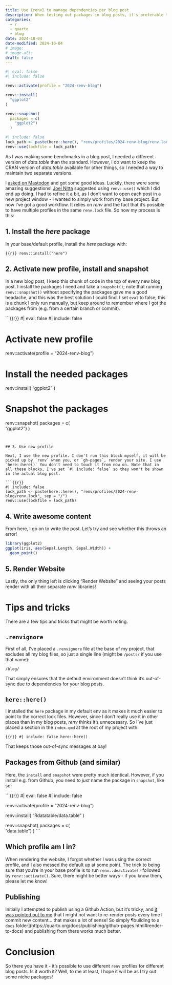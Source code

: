 ```yaml
---
title: Use {renv} to manage dependencies per blog post
description: When testing out packages in blog posts, it's preferable to keep dependencies for each post separately. 
categories: 
  - r
  - quarto
  - blog
date: 2024-10-04
date-modified: 2024-10-04
# image: 
# image-alt: 
draft: false
---
```


```r
#| eval: false
#| include: false

renv::activate(profile = "2024-renv-blog")

renv::install(
  "ggplot2"
)

renv::snapshot(
  packages = c(  
    "ggplot2")
  )
```

```r
#| include: false
lock_path <- paste(here::here(), "renv/profiles/2024-renv-blog/renv.lock", sep = "/")
renv::use(lockfile = lock_path)
```

As I was making some benchmarks in a blog post, I needed a different version of *data.table* than the standard. However, I do want to keep the CRAN version of *data.table* available for other things, so I needed a way to maintain two separate versions.

I [asked on Mastodon](https://neuromatch.social/@roaldarboel/113243708252919690) and got some good ideas. Luckily, there were some amazing suggestions! [Joel Nitta](https://www.joelnitta.com/posts/2024-01-11_using_renv_with_blog/) suggested using `renv::use()` which I did end up doing. I had to refine it a bit, as I don't want to open each post in a new project window - I wanted to simply work from my base project. But now I've got a good workflow. It relies on *renv* and the fact that it's possible to have multiple profiles in the same `renv.lock` file. So now my process is this:

## 1. Install the *here* package

In your base/default profile, install the *here* package with:

```{{r}}
renv::install("here")
```

## 2. Activate new profile, install and snapshot

In a new blog post, I keep this chunk of code in the top of every new blog post. I install the packages I need and take a `snapshot()`; note that running `renv::snapshot()` without specifying the packages gave me a good headache, and this was the best solution I could find. I set `eval` to false; this is a chunk I only run manually, but keep around to remember where I got the packages from (e.g. from a certain branch or commit). 

```{{r}}
#| eval: false
#| include: false

# Activate new profile
renv::activate(profile = "2024-renv-blog")

# Install the needed packages
renv::install(
  "ggplot2"
)

# Snapshot the packages
renv::snapshot(
  packages = c(  
    "ggplot2")
  )
```


## 3. Use new profile

Next, I use the new profile. I don't run this block myself, it will be picked up by `renv` when you, or `gh-pages`, render your site. I use `here::here()` You don't need to touch it from now on. Note that in all these blocks, I've set `#| include: false` so they won't be shown in the actual blog post.

```{{r}}
#| include: false
lock_path <- paste(here::here(), "renv/profiles/2024-renv-blog/renv.lock", sep = "/")
renv::use(lockfile = lock_path)
```

## 4. Write awesome content

From here, I go on to write the post. Let's try and see whether this throws an error!

```r
library(ggplot2)
ggplot(iris, aes(Sepal.Length, Sepal.Width)) +
  geom_point()
```

## 5. Render Website

Lastly, the only thing left is clicking "Render Website" and seeing your posts render with all their separate *renv* libraries!


# Tips and tricks

There are a few tips and tricks that might be worth noting.

## `.renvignore`

First of all, I've placed a `.renvignore` file at the base of my project, that excludes all my blog files, so just a single line (might be `/posts/` if you use that name):
```
/blog/
```
That simply ensures that the default environment doesn't think it's out-of-sync due to dependencies for your blog posts.

## `here::here()`
I installed the `here` package in my default env as it makes it much easier to point to the correct lock files. However, since I don't really use it in other places than in my blog posts, *renv* thinks it's unnecessary. So I've just placed a section in the `index.qmd` at the root of my project with:

```{{r}}
#| include: false
here::here()
```

That keeps those out-of-sync messages at bay!

## Packages from Github (and similar)

Here, the `install` and `snapshot` were pretty much identical. However, if you install e.g. from Github, you need to *just* name the package in `snapshot`, like so:

```{{r}}
#| eval: false
#| include: false

renv::activate(profile = "2024-renv-blog")

renv::install(
  "Rdatatable/data.table"
)

renv::snapshot(
  packages = c(  
    "data.table")
  )
```

## Which profile am I in?
When rendering the website, I forgot whether I was using the correct profile, and I also messed the default up at some point. The trick to being sure that you're in your base profile is to run `renv::deactivate()` followed by `renv::activate()`. Sure, there might be better ways - if you know them, please let me know!

## Publishing

Initially I attempted to publish using a Github Action, but it's tricky, and [it was pointed out to me](https://fosstodon.org/@Drmowinckels/113256144437597183) that I might not want to re-render posts every time I commit new content... that makes a lot of sense! So simply ¶building to a `docs` folder](https://quarto.org/docs/publishing/github-pages.html#render-to-docs) and publishing from there works much better. 

# Conclusion
So there you have it - it's possible to use different `renv` profiles for different blog posts. Is it worth it? Well, to me at least, I hope it will be as I try out some niche packages!
